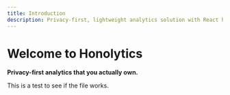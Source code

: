 ```yaml
---
title: Introduction
description: Privacy-first, lightweight analytics solution with React hooks and storage flexibility.
---
```


# Welcome to Honolytics

**Privacy-first analytics that you actually own.**

This is a test to see if the file works.